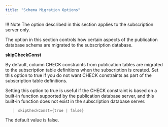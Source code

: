 ```yaml
---
title: "Schema Migration Options"
---
```


<div id="schema_migration_options" class="registered_link"></div>

!!! Note
    The option described in this section applies to the subscription server only.

The option in this section controls how certain aspects of the publication database schema are migrated to the subscription database.

**skipCheckConst**

By default, column CHECK constraints from publication tables are migrated to the subscription table definitions when the subscription is created. Set this option to true if you do not want CHECK constraints as part of the subscription table definitions.

Setting this option to true is useful if the CHECK constraint is based on a built-in function supported by the publication database server, and this built-in function does not exist in the subscription database server.

> `skipCheckConst={true | false}`

The default value is false.

